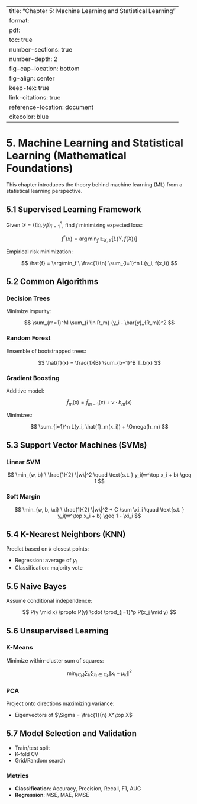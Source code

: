 
---
title: "Chapter 5: Machine Learning and Statistical Learning"
format: 
  pdf:
    toc: true
    number-sections: true
    number-depth: 2
    fig-cap-location: bottom
    fig-align: center
    keep-tex: true
    link-citations: true
    reference-location: document
    citecolor: blue
---

# 5. Machine Learning and Statistical Learning (Mathematical Foundations)

This chapter introduces the theory behind machine learning (ML) from a statistical learning perspective.

## 5.1 Supervised Learning Framework

Given $\mathcal{D} = \{(x_i, y_i)\}_{i=1}^n$, find $f$ minimizing expected loss:

$$
f^*(x) = \arg\min_f \ \mathbb{E}_{X,Y} [ L(Y, f(X)) ]
$$

Empirical risk minimization:

$$
\hat{f} = \arg\min_f \ \frac{1}{n} \sum_{i=1}^n L(y_i, f(x_i))
$$

## 5.2 Common Algorithms

### Decision Trees

Minimize impurity:

$$
\sum_{m=1}^M \sum_{i \in R_m} (y_i - \bar{y}_{R_m})^2
$$

### Random Forest

Ensemble of bootstrapped trees:

$$
\hat{f}(x) = \frac{1}{B} \sum_{b=1}^B T_b(x)
$$

### Gradient Boosting

Additive model:

$$
\hat{f}_m(x) = \hat{f}_{m-1}(x) + \nu \cdot h_m(x)
$$

Minimizes:

$$
\sum_{i=1}^n L(y_i, \hat{f}_m(x_i)) + \Omega(h_m)
$$

## 5.3 Support Vector Machines (SVMs)

### Linear SVM

$$
\min_{w, b} \ \frac{1}{2} \|w\|^2 \quad \text{s.t. } y_i(w^\top x_i + b) \geq 1
$$

### Soft Margin

$$
\min_{w, b, \xi} \ \frac{1}{2} \|w\|^2 + C \sum \xi_i \quad \text{s.t. } y_i(w^\top x_i + b) \geq 1 - \xi_i
$$

## 5.4 K-Nearest Neighbors (KNN)

Predict based on $k$ closest points:

- Regression: average of $y_i$
- Classification: majority vote

## 5.5 Naive Bayes

Assume conditional independence:

$$
P(y \mid x) \propto P(y) \cdot \prod_{j=1}^p P(x_j \mid y)
$$

## 5.6 Unsupervised Learning

### K-Means

Minimize within-cluster sum of squares:

$$
\min_{\{C_k\}} \sum_k \sum_{x_i \in C_k} \|x_i - \mu_k\|^2
$$

### PCA

Project onto directions maximizing variance:

- Eigenvectors of $\Sigma = \frac{1}{n} X^\top X$

## 5.7 Model Selection and Validation

- Train/test split
- K-fold CV
- Grid/Random search

### Metrics

- **Classification**: Accuracy, Precision, Recall, F1, AUC
- **Regression**: MSE, MAE, RMSE
